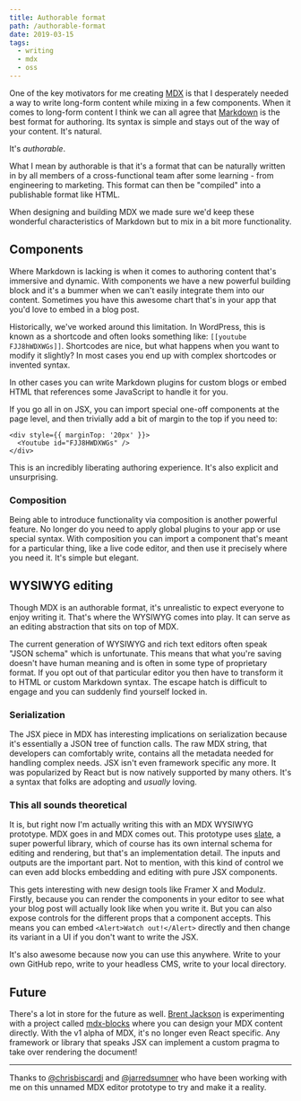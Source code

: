 ```yaml
---
title: Authorable format
path: /authorable-format
date: 2019-03-15
tags:
  - writing
  - mdx
  - oss
---
```


One of the key motivators for me creating [MDX](https://mdxjs.com) is that I desperately needed a way to write long-form content while mixing in a few components. When it comes to long-form content I think we can all agree that [Markdown](https://daringfireball.net/projects/markdown/) is the best format for authoring. Its syntax is simple and stays out of the way of your content. It's natural.

It's _authorable_.

What I mean by authorable is that it's a format that can be naturally written in by all members of a cross-functional team after some learning - from engineering to marketing. This format can then be "compiled" into a publishable format like HTML.

When designing and building MDX we made sure we'd keep these wonderful characteristics of Markdown but to mix in a bit more functionality.

## Components

Where Markdown is lacking is when it comes to authoring content that's immersive and dynamic. With components we have a new powerful building block and it's a bummer when we can't easily integrate them into our content. Sometimes you have this awesome chart that's in your app that you'd love to embed in a blog post.

Historically, we've worked around this limitation. In WordPress, this is known as a shortcode and often looks something like: `[[youtube FJJ8hWDXWGs]]`.  Shortcodes are nice, but what happens when you want to modify it slightly? In most cases you end up with complex shortcodes or invented syntax.

In other cases you can write Markdown plugins for custom blogs or embed HTML that references some JavaScript to handle it for you.

If you go all in on JSX, you can import special one-off components at the page level, and then trivially add a bit of margin to the top if you need to:

```
<div style={{ marginTop: '20px' }}>
  <Youtube id="FJJ8HWDXWGs" />
</div>
```

This is an incredibly liberating authoring experience. It's also explicit and unsurprising.

### Composition

Being able to introduce functionality via composition is another powerful feature. No longer do you need to apply global plugins to your app or use special syntax. With composition you can import a component that's meant for a particular thing, like a live code editor, and then use it precisely where you need it. It's simple but elegant.

## WYSIWYG editing

Though MDX is an authorable format, it's unrealistic to expect everyone to enjoy writing it. That's where the WYSIWYG comes into play. It can serve as an editing abstraction that sits on top of MDX.

The current generation of WYSIWYG and rich text editors often speak "JSON schema" which is unfortunate. This means that what you're saving doesn't have human meaning and is often in some type of proprietary format. If you opt out of that particular editor you then have to transform it to HTML or custom Markdown syntax. The escape hatch is difficult to engage and you can suddenly find yourself locked in.

### Serialization

The JSX piece in MDX has interesting implications on serialization because it's essentially a JSON tree of function calls. The raw MDX string, that developers can comfortably write, contains all the metadata needed for handling complex needs. JSX isn't even framework specific any more. It was popularized by React but is now natively supported by many others. It's a syntax that folks are adopting and _usually_ loving.

### This all sounds theoretical

It is, but right now I'm actually writing this with an MDX WYSIWYG prototype. MDX goes in and MDX comes out. This prototype uses [slate](https://www.slatejs.org), a super powerful library, which of course has its own internal schema for editing and rendering, but that's an implementation detail. The inputs and outputs are the important part. Not to mention, with this kind of control we can even add blocks embedding and editing with pure JSX components.

This gets interesting with new design tools like Framer X and Modulz. Firstly, because you can render the components in your editor to see what your blog post will actually look like when you write it. But you can also expose controls for the different props that a component accepts. This means you can embed `<Alert>Watch out!</Alert>` directly and then change its variant in a UI if you don't want to write the JSX.

It's also awesome because now you can use this anywhere. Write to your own GitHub repo, write to your headless CMS, write to your local directory.

## Future

There's a lot in store for the future as well. [Brent Jackson](https://twitter.com/jxnblk) is experimenting with a project called [mdx-blocks](https://github.com/jxnblk/mdx-blocks) where you can design your MDX content directly. With the v1 alpha of MDX, it's no longer even React specific. Any framework or library that speaks JSX can implement a custom pragma to take over rendering the document!

---

Thanks to [@chrisbiscardi](https://twitter.com/chrisbiscardi) and [@jarredsumner](https://twitter.com/jarredsumner) who have been working with me on this unnamed MDX editor prototype to try and make it a reality.
